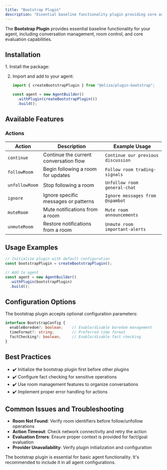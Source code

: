 ```yaml
---
title: "Bootstrap Plugin"
description: "Essential baseline functionality plugin providing core actions, evaluators, and providers for agent operation"
---
```



The **Bootstrap Plugin** provides essential baseline functionality for your agent, including conversation management, room control, and core evaluation capabilities.

## Installation

<Steps>
1. Install the package:
   <PackageManagers pkg="@eliza/plugin-bootstrap@0.25.6-alpha.1" />

2. Import and add to your agent:
   ```typescript
   import { createBootstrapPlugin } from "@eliza/plugin-bootstrap";

   const agent = new AgentBuilder()
     .withPlugin(createBootstrapPlugin())
     .build();
   ```
</Steps>

## Available Features

### Actions

| Action | Description | Example Usage |
|--------|-------------|---------------|
| `continue` | Continue the current conversation flow | `Continue our previous discussion` |
| `followRoom` | Begin following a room for updates | `Follow room trading-signals` |
| `unfollowRoom` | Stop following a room | `Unfollow room general-chat` |
| `ignore` | Ignore specific messages or patterns | `Ignore messages from @spambot` |
| `muteRoom` | Mute notifications from a room | `Mute room announcements` |
| `unmuteRoom` | Restore notifications from a room | `Unmute room important-alerts` |

## Usage Examples

```typescript
// Initialize plugin with default configuration
const bootstrapPlugin = createBootstrapPlugin();

// Add to agent
const agent = new AgentBuilder()
  .withPlugin(bootstrapPlugin)
  .build();
```

## Configuration Options

The bootstrap plugin accepts optional configuration parameters:

```typescript
interface BootstrapConfig {
  enableBoredom?: boolean;    // Enable/disable boredom management
  timeFormat?: string;        // Preferred time format
  factChecking?: boolean;     // Enable/disable fact checking
}
```

## Best Practices

- ✔️ Initialize the bootstrap plugin first before other plugins
- ✔️ Configure fact checking for sensitive operations
- ✔️ Use room management features to organize conversations
- ✔️ Implement proper error handling for actions

## Common Issues and Troubleshooting

- **Room Not Found**: Verify room identifiers before follow/unfollow operations
- **Action Timeout**: Check network connectivity and retry the action
- **Evaluation Errors**: Ensure proper context is provided for fact/goal evaluation
- **Provider Unavailability**: Verify plugin initialization and configuration

<Aside type="tip">
The bootstrap plugin is essential for basic agent functionality. It's recommended to include it in all agent configurations.
</Aside>
